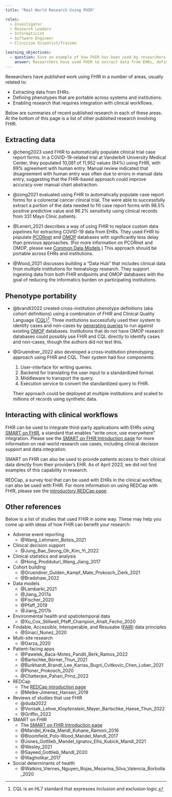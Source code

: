 ```yaml
---
title: "Real World Research Using FHIR"

roles:
  - Investigator
  - Research Leaders
  - Informaticist
  - Software Engineer
  - Clinician Scientist/Trainee

learning_objectives:
  - question: Give an example of how FHIR has been used by researchers.
    answer: Researchers have used FHIR to extract data from EHRs, define phenotypes that are portable across systems and institutions, and enable research that requires integration with clinical workflows.
---
```


Researchers have published work using FHIR in a number of areas, usually related to:

-   Extracting data from EHRs.
-   Defining phenotypes that are portable across systems and institutions.
-   Enabling research that requires integration with clinical workflows.

Below are summaries of recent published research in each of these areas. At the bottom of this page is a list of other published research involving FHIR.

## Extracting data

-   @cheng2023 used FHIR to automatically populate clinical trial case report forms. In a COVID-19-related trial at Vanderbilt University Medical Center, they populated 10,081 of 11,952 values (84%) using FHIR, with 89% agreement with human entry. Manual review indicated that disagreement with human entry was often due to errors in manual data entry, suggesting that the FHIR-based approach could improve accuracy over manual chart abstraction.

-   @zong2021 evaluated using FHIR to automatically populate case report forms for a colorectal cancer clinical trial. The were able to successfully extract a portion of the data needed to fill case report forms with 98.5% positive predictive value and 96.2% sensitivity using clinical records from 331 Mayo Clinic patients.

-   @Lenert_2021 describes a way of using FHIR to replace custom data pipelines for extracting COVID-19 data from EHRs. They used FHIR to populate [PCORnet](https://pcornet.org/) and [OMOP](https://www.ohdsi.org/data-standardization/) databases with significantly less delay than previous approaches. (For more information on PCORnet and OMOP, please see [Common Data Models](cdms.qmd).) This approach should be portable across EHRs and institutions.

-   @Wood_2021 discusses building a "Data Hub" that includes clinical data from multiple institutions for hematology research. They support ingesting data from both FHIR endpoints and OMOP databases with the goal of reducing the informatics burden on participating institutions.

## Phenotype portability

-   @brandt2022 created cross-institution phenotype definitions (aka cohort definitions) using a combination of FHIR and Clinical Quality Language ([CQL](https://cql.hl7.org))[^1]. Three institutions successfully used their system to identify cases and non-cases by [generating queries](https://github.com/PheMA/cql-on-omop) to run against existing [OMOP](https://www.ohdsi.org/data-standardization/) databases. Institutions that do not have OMOP research databases could possibly use FHIR and CQL directly to identify cases and non-cases, though the authors did not test this.

-   @Gruendner_2022 also developed a cross-institution phenotyping approach using FHIR and CQL. Their system had four components:

    1.  User-interface for writing queries.
    2.  Backend for translating the user input to a standardized format.
    3.  Middleware to transport the query.
    4.  Execution service to convert the standardized query to FHIR.

    Their approach could be deployed at multiple institutions and scaled to millions of records using synthetic data.

[^1]: CQL is an HL7 standard that expresses inclusion and exclusion logic.

## Interacting with clinical workflows

FHIR can be used to integrate third-party applications with EHRs using [SMART on FHIR](https://smarthealthit.org/about-smart-2/), a standard that enables "write once, use everywhere" integration. Please see the [SMART on FHIR Introduction page](smart-on-fhir-intro.qmd#research-use-cases) for more information on real-world research use cases, including clinical decision support and data integration.

SMART on FHIR can also be used to provide patients access to their clinical data directly from their provider's EHR. As of April 2023, we did not find examples of this capability in research.

REDCap, a survey tool that can be used with EHRs in the clinical workflow, can also be used with FHIR. For more information on using REDCap with FHIR, please see the [introductory REDCap page](redcap-intro.qmd).

## Other references

Below is a list of studies that used FHIR in some way. These may help you come up with ideas of how FHIR can benefit your research:

-   Adverse event reporting
    -   @Wang_Lehmann_Botsis_2021
-   Clinical decision support
    -   @Jung_Bae_Seong_Oh_Kim_Yi_2022
-   Clinical statistics and analysis
    -   @Hong_Prodduturi_Wang_Jiang_2017
-   Cohort building
    -   @Gruendner_Gulden_Kampf_Mate_Prokosch_Zierk_2021
    -   @Bradshaw_2022
-   Data models
    -   @Lambarki_2021
    -   @Jiang_2017a
    -   @Fischer_2020
    -   @Pfaff_2019
    -   @Jiang_2017b
-   Environmental health and spatiotemporal data
    -   @Xu_Cox_Stillwell_Pfaff_Champion_Ahalt_Fecho_2020
-   Findable, Accessible, Interoperable, and Resusabe ([FAIR](https://www.go-fair.org/fair-principles/)) data principles
    -   @Sinaci_Nunez_2020
-   Multi-site research
    -   @Garza_2020
-   Patient-facing apps
    -   @Pawelek_Baca-Motes_Pandit_Berk_Ramos_2022
    -   @Bartschke_Börner_Thun_2021
    -   @Burkhardt_Brandt_Lee_Karras_Bugni_Cvitkovic_Chen_Lober_2021
    -   @Ploner_Prokosch_2020
    -   @Chatterjee_Pahari_Prinz_2022
-   REDCap
    -   The [REDCap introduction page](redcap-intro.qmd)
    -   @Metke-Jimenez_Hansen_2019
-   Reviews of studies that use FHIR
    -   @duda2022
    -   @Vorisek_Lehne_Klopfenstein_Mayer_Bartschke_Haese_Thun_2022
    -   @Griffin_2022
-   SMART on FHIR
    -   The [SMART on FHIR Introduction page](smart-on-fhir-intro.qmd#research-use-cases)
    -   @Mandel_Kreda_Mandl_Kohane_Ramoni_2016
    -   @Bloomfield_Polo-Wood_Mandel_Mandl_2017
    -   @Jones_Gottlieb_Mandel_Ignatov_Ellis_Kubick_Mandl_2021
    -   @Wesley_2021
    -   @Sayeed_Gottlieb_Mandl_2020
    -   @Wagholikar_2017
-   Social determinants of health
    -   @Watkins_Viernes_Nguyen_Rojas_Mezarina_Silva_Valencia_Borbolla_2020
